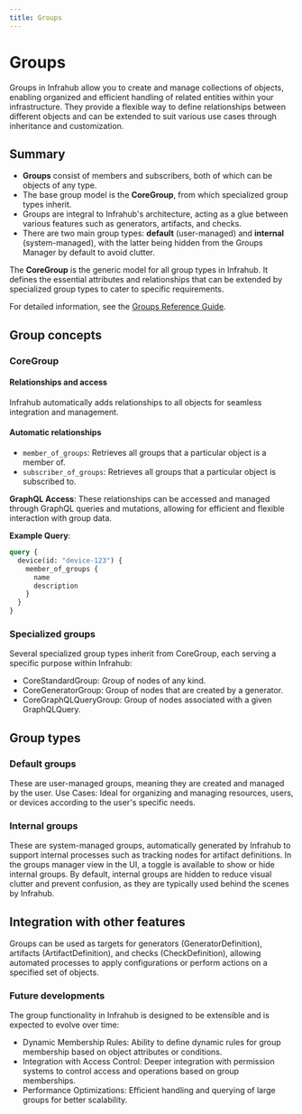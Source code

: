 ```yaml
---
title: Groups
---
```


# Groups

Groups in Infrahub allow you to create and manage collections of objects, enabling organized and efficient handling of related entities within your infrastructure. They provide a flexible way to define relationships between different objects and can be extended to suit various use cases through inheritance and customization.

## Summary

- **Groups** consist of members and subscribers, both of which can be objects of any type.
- The base group model is the **CoreGroup**, from which specialized group types inherit.
- Groups are integral to Infrahub's architecture, acting as a glue between various features such as generators, artifacts, and checks.
- There are two main group types: **default** (user-managed) and **internal** (system-managed), with the latter being hidden from the Groups Manager by default to avoid clutter.

The **CoreGroup** is the generic model for all group types in Infrahub. It defines the essential attributes and relationships that can be extended by specialized group types to cater to specific requirements.

For detailed information, see the [Groups Reference Guide](/reference/schema/groups).

## Group concepts

### CoreGroup

#### Relationships and access

Infrahub automatically adds relationships to all objects for seamless integration and management.

#### Automatic relationships

- `member_of_groups`: Retrieves all groups that a particular object is a member of.
- `subscriber_of_groups`: Retrieves all groups that a particular object is subscribed to.

**GraphQL Access**: These relationships can be accessed and managed through GraphQL queries and mutations, allowing for efficient and flexible interaction with group data.

**Example Query**:

```graphql
query {
  device(id: "device-123") {
    member_of_groups {
      name
      description
    }
  }
}
```

### Specialized groups

Several specialized group types inherit from CoreGroup, each serving a specific purpose within Infrahub:

- CoreStandardGroup: Group of nodes of any kind.
- CoreGeneratorGroup: Group of nodes that are created by a generator.
- CoreGraphQLQueryGroup: Group of nodes associated with a given GraphQLQuery.

## Group types

### Default groups

These are user-managed groups, meaning they are created and managed by the user.
Use Cases: Ideal for organizing and managing resources, users, or devices according to the user's specific needs.

### Internal groups

These are system-managed groups, automatically generated by Infrahub to support internal processes such as tracking nodes for artifact definitions.
In the groups manager view in the UI, a toggle is available to show or hide internal groups. By default, internal groups are hidden to reduce visual clutter and prevent confusion, as they are typically used behind the scenes by Infrahub.

## Integration with other features

Groups can be used as targets for generators (GeneratorDefinition), artifacts (ArtifactDefinition), and checks (CheckDefinition), allowing automated processes to apply configurations or perform actions on a specified set of objects.

### Future developments

The group functionality in Infrahub is designed to be extensible and is expected to evolve over time:

- Dynamic Membership Rules: Ability to define dynamic rules for group membership based on object attributes or conditions.
- Integration with Access Control: Deeper integration with permission systems to control access and operations based on group memberships.
- Performance Optimizations: Efficient handling and querying of large groups for better scalability.